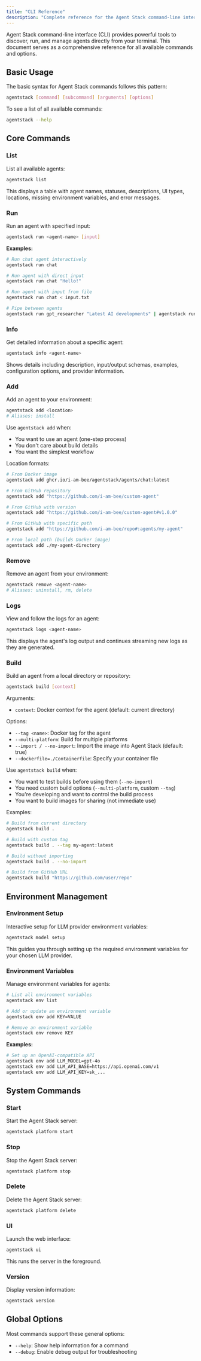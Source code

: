 ```yaml
---
title: "CLI Reference"
description: "Complete reference for the Agent Stack command-line interface"
---
```


Agent Stack command-line interface (CLI) provides powerful tools to discover, run, and manage agents directly from your terminal. This document serves as a comprehensive reference for all available commands and options.

## Basic Usage

The basic syntax for Agent Stack commands follows this pattern:

```bash
agentstack [command] [subcommand] [arguments] [options]
```

To see a list of all available commands:

```bash
agentstack --help
```

## Core Commands

### List

List all available agents:

```bash
agentstack list
```

This displays a table with agent names, statuses, descriptions, UI types, locations, missing environment variables, and error messages.

### Run

Run an agent with specified input:

```bash
agentstack run <agent-name> [input]
```

**Examples:**
```bash
# Run chat agent interactively
agentstack run chat

# Run agent with direct input
agentstack run chat "Hello!"

# Run agent with input from file
agentstack run chat < input.txt

# Pipe between agents
agentstack run gpt_researcher "Latest AI developments" | agentstack run chat "Summarize in 3 points"
```

### Info

Get detailed information about a specific agent:

```bash
agentstack info <agent-name>
```

Shows details including description, input/output schemas, examples, configuration options, and provider information.

### Add

Add an agent to your environment:

```bash
agentstack add <location>
# Aliases: install
```

Use `agentstack add` when:
- You want to use an agent (one-step process)
- You don't care about build details
- You want the simplest workflow

Location formats:

```bash
# From Docker image
agentstack add ghcr.io/i-am-bee/agentstack/agents/chat:latest

# From GitHub repository
agentstack add "https://github.com/i-am-bee/custom-agent"

# From GitHub with version
agentstack add "https://github.com/i-am-bee/custom-agent#v1.0.0"

# From GitHub with specific path
agentstack add "https://github.com/i-am-bee/repo#:agents/my-agent"

# From local path (builds Docker image)
agentstack add ./my-agent-directory
```

### Remove

Remove an agent from your environment:

```bash
agentstack remove <agent-name>
# Aliases: uninstall, rm, delete
```

### Logs

View and follow the logs for an agent:

```bash
agentstack logs <agent-name>
```

This displays the agent's log output and continues streaming new logs as they are generated.

### Build

Build an agent from a local directory or repository:

```bash
agentstack build [context]
```

Arguments:
- `context`: Docker context for the agent (default: current directory)

Options:
- `--tag <name>`: Docker tag for the agent
- `--multi-platform`: Build for multiple platforms
- `--import / --no-import`: Import the image into Agent Stack (default: true)
- `--dockerfile=./Containerfile`: Specify your container file

Use `agentstack build` when:
- You want to test builds before using them (`--no-import`)
- You need custom build options (`--multi-platform`, custom `--tag`)
- You're developing and want to control the build process
- You want to build images for sharing (not immediate use)

Examples:

```bash
# Build from current directory
agentstack build .

# Build with custom tag
agentstack build . --tag my-agent:latest

# Build without importing
agentstack build . --no-import

# Build from GitHub URL
agentstack build "https://github.com/user/repo"
```

## Environment Management

### Environment Setup

Interactive setup for LLM provider environment variables:

```bash
agentstack model setup
```

This guides you through setting up the required environment variables for your chosen LLM provider.

### Environment Variables

Manage environment variables for agents:

```bash
# List all environment variables
agentstack env list

# Add or update an environment variable
agentstack env add KEY=VALUE

# Remove an environment variable
agentstack env remove KEY
```

**Examples:**
```bash
# Set up an OpenAI-compatible API
agentstack env add LLM_MODEL=gpt-4o
agentstack env add LLM_API_BASE=https://api.openai.com/v1
agentstack env add LLM_API_KEY=sk_...
```

## System Commands

### Start

Start the Agent Stack server:

```bash
agentstack platform start
```

### Stop

Stop the Agent Stack server:

```bash
agentstack platform stop
```

### Delete

Delete the Agent Stack server:

```bash
agentstack platform delete
```

### UI

Launch the web interface:

```bash
agentstack ui
```

This runs the server in the foreground.

### Version

Display version information:

```bash
agentstack version
```

## Global Options

Most commands support these general options:
- `--help`: Show help information for a command
- `--debug`: Enable debug output for troubleshooting
